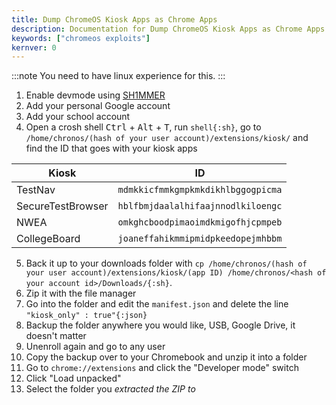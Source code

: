 ```yaml
---
title: Dump ChromeOS Kiosk Apps as Chrome Apps
description: Documentation for Dump ChromeOS Kiosk Apps as Chrome Apps.
keywords: ["chromeos exploits"]
kernver: 0
---
```


:::note
You need to have linux experience for this.
:::

1. Enable devmode using [SH1MMER](https://sh1mmer.me/)
2. Add your personal Google account
3. Add your school account
4. Open a crosh shell <kbd>Ctrl</kbd> + <kbd>Alt</kbd> + <kbd>T</kbd>, run `shell{:sh}`, go to `/home/chronos/(hash of your user account)/extensions/kiosk/` and find the ID that goes with your kiosk apps

| Kiosk             | ID                                 |
| ----------------- | ---------------------------------- |
| TestNav           | `mdmkkicfmmkgmpkmkdikhlbggogpicma` |
| SecureTestBrowser | `hblfbmjdaalalhifaajnnodlkiloengc` |
| NWEA              | `omkghcboodpimaoimdkmigofhjcpmpeb` |
| CollegeBoard      | `joaneffahikmmipmidpkeedopejmhbbm` |

5. Back it up to your downloads folder with `cp /home/chronos/(hash of your user account)/extensions/kiosk/(app ID) /home/chronos/<hash of your account id>/Downloads/{:sh}`.
6. Zip it with the file manager
7. Go into the folder and edit the `manifest.json` and delete the line `"kiosk_only" : true"{:json}`
8. Backup the folder anywhere you would like, USB, Google Drive, it doesn't matter
9. Unenroll again and go to any user
10. Copy the backup over to your Chromebook and unzip it into a folder
11. Go to `chrome://extensions` and click the "Developer mode" switch
12. Click "Load unpacked"
13. Select the folder you *extracted the ZIP to*

